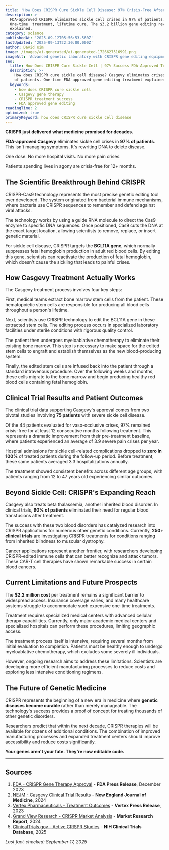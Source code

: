 ```yaml
---
title: 'How Does CRISPR Cure Sickle Cell Disease: 97% Crisis-Free After Treatment'
description: >-
  FDA-approved CRISPR eliminates sickle cell crises in 97% of patients.
  One-time  treatment, lifetime cure. The $3.2 billion gene editing revolution
  explained.
category: science
publishedAt: '2025-09-12T05:56:53.560Z'
lastUpdated: '2025-09-13T22:30:00.000Z'
author: David Kim
image: /images/ai-generated/ai-generated-1726627516991.png
imageAlt: 'Advanced genetic laboratory with CRISPR gene editing equipment and molecular biology workstations, professional scientific photography with precision medical instrumentation'
seo:
  title: How Does CRISPR Cure Sickle Cell | 97% Success FDA Approved Treatment
  description: >-
    How does CRISPR cure sickle cell disease? Casgevy eliminates crises in 97%
    of patients. One-time FDA-approved gene editing treatment explained.
  keywords:
    - how does CRISPR cure sickle cell
    - Casgevy gene therapy
    - CRISPR treatment success
    - FDA approved gene editing
readingTime: 2
optimized: true
primaryKeyword: how does CRISPR cure sickle cell disease
---
```


**CRISPR just delivered what medicine promised for decades.**

**FDA-approved Casgevy** eliminates sickle cell crises in **97% of patients**. This isn't managing symptoms. It's rewriting DNA to delete disease.

One dose. No more hospital visits. No more pain crises.

Patients spending lives in agony are crisis-free for 12+ months.

## The Scientific Breakthrough Behind CRISPR

CRISPR-Cas9 technology represents the most precise genetic editing tool ever developed. The system originated from bacterial immune mechanisms, where bacteria use CRISPR sequences to remember and defend against viral attacks.

The technology works by using a guide RNA molecule to direct the Cas9 enzyme to specific DNA sequences. Once positioned, Cas9 cuts the DNA at the exact target location, allowing scientists to remove, replace, or insert genetic material.

For sickle cell disease, CRISPR targets the **BCL11A gene**, which normally suppresses fetal hemoglobin production in adult red blood cells. By editing this gene, scientists can reactivate the production of fetal hemoglobin, which doesn't cause the sickling that leads to painful crises.

## How Casgevy Treatment Actually Works

The Casgevy treatment process involves four key steps:

First, medical teams extract bone marrow stem cells from the patient. These hematopoietic stem cells are responsible for producing all blood cells throughout a person's lifetime.

Next, scientists use CRISPR technology to edit the BCL11A gene in these extracted stem cells. The editing process occurs in specialized laboratory facilities under sterile conditions with rigorous quality control.

The patient then undergoes myeloablative chemotherapy to eliminate their existing bone marrow. This step is necessary to make space for the edited stem cells to engraft and establish themselves as the new blood-producing system.

Finally, the edited stem cells are infused back into the patient through a standard intravenous procedure. Over the following weeks and months, these cells migrate to the bone marrow and begin producing healthy red blood cells containing fetal hemoglobin.

## Clinical Trial Results and Patient Outcomes

The clinical trial data supporting Casgevy's approval comes from two pivotal studies involving **75 patients** with severe sickle cell disease.

Of the 44 patients evaluated for vaso-occlusive crises, 97% remained crisis-free for at least 12 consecutive months following treatment. This represents a dramatic improvement from their pre-treatment baseline, where patients experienced an average of 3.9 severe pain crises per year.

Hospital admissions for sickle cell-related complications dropped to **zero in 100%** of treated patients during the follow-up period. Before treatment, these same patients averaged 3.3 hospitalizations annually.

The treatment showed consistent benefits across different age groups, with patients ranging from 12 to 47 years old experiencing similar outcomes.

## Beyond Sickle Cell: CRISPR's Expanding Reach

Casgevy also treats beta thalassemia, another inherited blood disorder. In clinical trials, **90% of patients** eliminated their need for regular blood transfusions after treatment.

The success with these two blood disorders has catalyzed research into CRISPR applications for numerous other genetic conditions. Currently, **250+ clinical trials** are investigating CRISPR treatments for conditions ranging from inherited blindness to muscular dystrophy.

Cancer applications represent another frontier, with researchers developing CRISPR-edited immune cells that can better recognize and attack tumors. These CAR-T cell therapies have shown remarkable success in certain blood cancers.

## Current Limitations and Future Prospects

The **$2.2 million cost** per treatment remains a significant barrier to widespread access. Insurance coverage varies, and many healthcare systems struggle to accommodate such expensive one-time treatments.

Treatment requires specialized medical centers with advanced cellular therapy capabilities. Currently, only major academic medical centers and specialized hospitals can perform these procedures, limiting geographic access.

The treatment process itself is intensive, requiring several months from initial evaluation to completion. Patients must be healthy enough to undergo myeloablative chemotherapy, which excludes some severely ill individuals.

However, ongoing research aims to address these limitations. Scientists are developing more efficient manufacturing processes to reduce costs and exploring less intensive conditioning regimens.

## The Future of Genetic Medicine

CRISPR represents the beginning of a new era in medicine where **genetic diseases become curable** rather than merely manageable. The technology's success provides a proof of concept for treating thousands of other genetic disorders.

Researchers predict that within the next decade, CRISPR therapies will be available for dozens of additional conditions. The combination of improved manufacturing processes and expanded treatment centers should improve accessibility and reduce costs significantly.

**Your genes aren't your fate. They're now editable code.**

---

## Sources

1. [FDA - CRISPR Gene Therapy Approval](https://www.fda.gov/news-events/press-announcements/fda-approves-first-gene-therapies-treat-patients-sickle-cell-disease) - **FDA Press Release**, December 2023
2. [NEJM - Casgevy Clinical Trial Results](https://www.nejm.org/doi/full/10.1056/NEJMoa2309676) - **New England Journal of Medicine**, 2024
3. [Vertex Pharmaceuticals - Treatment Outcomes](https://www.vrtx.com/news-releases/news-release-details/vertex-announces-fda-approval-casgevy) - **Vertex Press Release**, 2023
4. [Grand View Research - CRISPR Market Analysis](https://www.grandviewresearch.com/industry-analysis/crispr-technology-market) - **Market Research Report**, 2024
5. [ClinicalTrials.gov - Active CRISPR Studies](https://clinicaltrials.gov/search?cond=CRISPR) - **NIH Clinical Trials Database**, 2025

_Last fact-checked: September 17, 2025_
